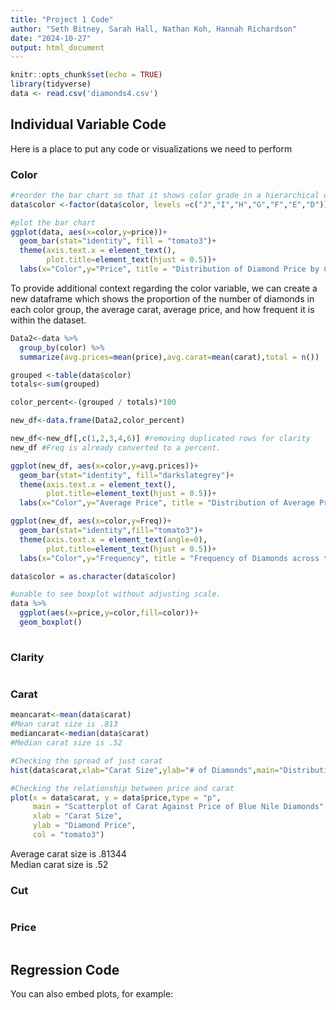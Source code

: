 ---
title: "Project 1 Code"
author: "Seth Bitney, Sarah Hall, Nathan Koh, Hannah Richardson"
date: "2024-10-27"
output: html_document
---

```{r setup, include=TRUE}
knitr::opts_chunk$set(echo = TRUE)
library(tidyverse)
data <- read.csv('diamonds4.csv')
```

## Individual Variable Code

Here is a place to put any code or visualizations we need to perform

### Color

```{r}

#reorder the bar chart so that it shows color grade in a hierarchical order when looking left to right
data$color <-factor(data$color, levels =c("J","I","H","G","F","E","D"))

#plot the bar chart
ggplot(data, aes(x=color,y=price))+
  geom_bar(stat="identity", fill = "tomato3")+
  theme(axis.text.x = element_text(),
        plot.title=element_text(hjust = 0.5))+
  labs(x="Color",y="Price", title = "Distribution of Diamond Price by Color Grade")

```

To provide additional context regarding the color variable, we can create a new dataframe which shows the proportion of the number of diamonds in each color group, the average carat, average price, and how frequent it is within the dataset.  

```{r}
Data2<-data %>% 
  group_by(color) %>% 
  summarize(avg.prices=mean(price),avg.carat=mean(carat),total = n())

grouped <-table(data$color)
totals<-sum(grouped)

color_percent<-(grouped / totals)*100

new_df<-data.frame(Data2,color_percent)

new_df<-new_df[,c(1,2,3,4,6)] #removing duplicated rows for clarity
new_df #Freq is already converted to a percent.
```

```{r}
ggplot(new_df, aes(x=color,y=avg.prices))+
  geom_bar(stat="identity", fill="darkslategrey")+
  theme(axis.text.x = element_text(),
        plot.title=element_text(hjust = 0.5))+
  labs(x="Color",y="Average Price", title = "Distribution of Average Price by Color")
```

```{r}
ggplot(new_df, aes(x=color,y=Freq))+
  geom_bar(stat="identity",fill="tomato3")+
  theme(axis.text.x = element_text(angle=0),
        plot.title=element_text(hjust = 0.5))+
  labs(x="Color",y="Frequency", title = "Frequency of Diamonds across the Color Grade Scale")
```
```{r fig.align="center", echo = TRUE,fig.width = 9}
data$color = as.character(data$color)

#unable to see boxplot without adjusting scale. 
data %>% 
  ggplot(aes(x=price,y=color,fill=color))+
  geom_boxplot()
  
```


### Clarity

```{r}

```


### Carat 

```{r}
meancarat<-mean(data$carat)
#Mean carat size is .813
mediancarat<-median(data$carat)
#Median carat size is .52

#Checking the spread of just carat
hist(data$carat,xlab="Carat Size",ylab="# of Diamonds",main="Distribution of Blue Nile Diamond Carat Size", col='darkslategrey',border='white')

#Checking the relationship between price and carat
plot(x = data$carat, y = data$price,type = "p", 
     main = "Scatterplot of Carat Against Price of Blue Nile Diamonds",
     xlab = "Carat Size",
     ylab = "Diamond Price",
     col = "tomato3") 

```

Average carat size is .81344  
Median carat size is .52



### Cut 

```{r}

```


### Price

```{r}

```

## Regression Code

You can also embed plots, for example:

```{r}

```


